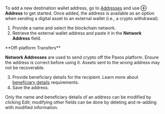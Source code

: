 
To add a new destination wallet address, go to [Addresses](https://dashboard.paxos.com/dashboard/addresses) and use **⊕︎ Address** to get started.
Once added, the address is available as an option when sending a digital asset to an external wallet (i.e., a crypto withdrawal).

<Permissions value="add or delete crypto addresses" />

1. Provide a name and select the blockchain network.
2. Retrieve the external wallet address and paste it in the **Network Address** field.
    
<Warning>
**Off-platform Transfers**

**Network Addresses** are used to send crypto off the Paxos platform.
Ensure the address is correct before using it.
Assets sent to the wrong address may not be recoverable.
</Warning>
    
3. Provide beneficiary details for the recipient. Learn more about [beneficiary details](/dashboard/travel-rule) requirements.
4. Save the address.

Only the name and beneficiary details of an address can be modified by clicking Edit; modifying other fields can be done by deleting and re-adding with modified information.
